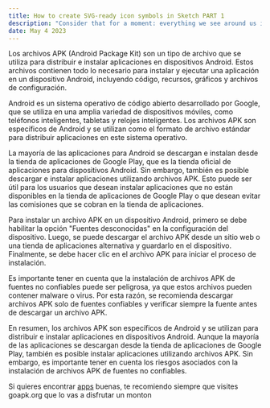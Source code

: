 ```yaml
---
title: How to create SVG-ready icon symbols in Sketch PART 1
description: "Consider that for a moment: everything we see around us is assumed to have had a cause and is contingent upon."
date: May 4 2023
---
```

Los archivos APK (Android Package Kit) son un tipo de archivo que se utiliza para distribuir e instalar aplicaciones en dispositivos Android. Estos archivos contienen todo lo necesario para instalar y ejecutar una aplicación en un dispositivo Android, incluyendo código, recursos, gráficos y archivos de configuración.

Android es un sistema operativo de código abierto desarrollado por Google, que se utiliza en una amplia variedad de dispositivos móviles, como teléfonos inteligentes, tabletas y relojes inteligentes. Los archivos APK son específicos de Android y se utilizan como el formato de archivo estándar para distribuir aplicaciones en este sistema operativo.

La mayoría de las aplicaciones para Android se descargan e instalan desde la tienda de aplicaciones de Google Play, que es la tienda oficial de aplicaciones para dispositivos Android. Sin embargo, también es posible descargar e instalar aplicaciones utilizando archivos APK. Esto puede ser útil para los usuarios que desean instalar aplicaciones que no están disponibles en la tienda de aplicaciones de Google Play o que desean evitar las comisiones que se cobran en la tienda de aplicaciones.

Para instalar un archivo APK en un dispositivo Android, primero se debe habilitar la opción "Fuentes desconocidas" en la configuración del dispositivo. Luego, se puede descargar el archivo APK desde un sitio web o una tienda de aplicaciones alternativa y guardarlo en el dispositivo. Finalmente, se debe hacer clic en el archivo APK para iniciar el proceso de instalación.

Es importante tener en cuenta que la instalación de archivos APK de fuentes no confiables puede ser peligrosa, ya que estos archivos pueden contener malware o virus. Por esta razón, se recomienda descargar archivos APK solo de fuentes confiables y verificar siempre la fuente antes de descargar un archivo APK.

En resumen, los archivos APK son específicos de Android y se utilizan para distribuir e instalar aplicaciones en dispositivos Android. Aunque la mayoría de las aplicaciones se descargan desde la tienda de aplicaciones de Google Play, también es posible instalar aplicaciones utilizando archivos APK. Sin embargo, es importante tener en cuenta los riesgos asociados con la instalación de archivos APK de fuentes no confiables.

Si quieres encontrar [apps](https://goapk.org/) buenas, te recomiendo siempre que visites goapk.org que lo vas a disfrutar un monton
